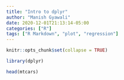 ```yaml
---
title: "Intro to dplyr"
author: "Manish Gyawali"
date: 2020-12-01T21:13:14-05:00
categories: ["R"]
tags: ["R Markdown", "plot", "regression"]
---
```


```r
knitr::opts_chunk$set(collapse = TRUE)
```

```r
library(dplyr)
```

```r
head(mtcars)
```

